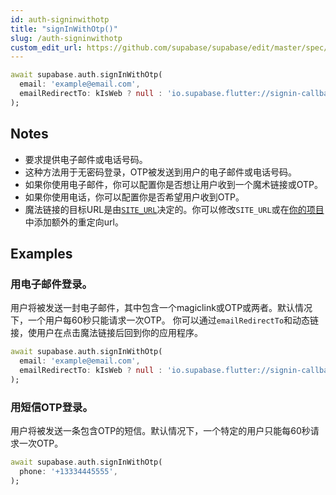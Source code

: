 ```yaml
---
id: auth-signinwithotp
title: "signInWithOtp()"
slug: /auth-signinwithotp
custom_edit_url: https://github.com/supabase/supabase/edit/master/spec/supabase_dart_v1.yml
---
```




```dart
await supabase.auth.signInWithOtp(
  email: 'example@email.com',
  emailRedirectTo: kIsWeb ? null : 'io.supabase.flutter://signin-callback/',
);
```






## Notes

- 要求提供电子邮件或电话号码。
- 这种方法用于无密码登录，OTP被发送到用户的电子邮件或电话号码。
- 如果你使用电子邮件，你可以配置你是否想让用户收到一个魔术链接或OTP。
- 如果你使用电话，你可以配置你是否希望用户收到OTP。
- 魔法链接的目标URL是由[`SITE_URL`](https://supabase.com/docs/reference/auth/config#site_url)决定的。你可以修改`SITE_URL`或在[你的项目](https://app.supabase.com/project/_/auth/settings)中添加额外的重定向url。










## Examples

### 用电子邮件登录。

用户将被发送一封电子邮件，其中包含一个magiclink或OTP或两者。默认情况下，一个用户每60秒只能请求一次OTP。
你可以通过`emailRedirectTo`和动态链接，使用户在点击魔法链接后回到你的应用程序。


```dart
await supabase.auth.signInWithOtp(
  email: 'example@email.com',
  emailRedirectTo: kIsWeb ? null : 'io.supabase.flutter://signin-callback/',
);
```

### 用短信OTP登录。

用户将被发送一条包含OTP的短信。默认情况下，一个特定的用户只能每60秒请求一次OTP。

```dart
await supabase.auth.signInWithOtp(
  phone: '+13334445555',
);
```